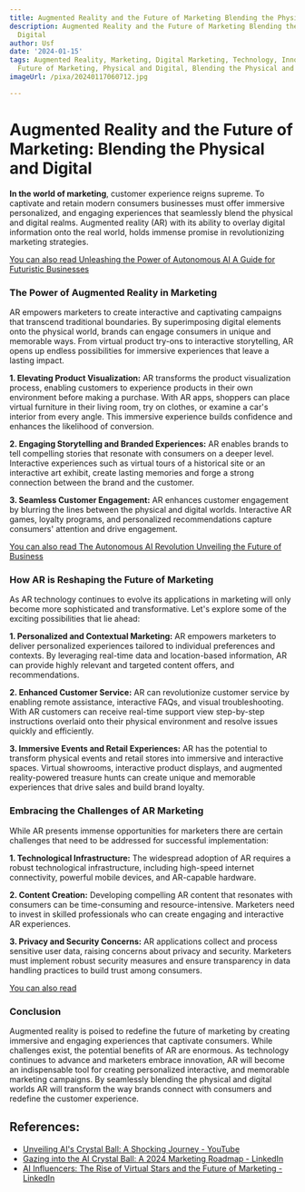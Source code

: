 ```yaml
---
title: Augmented Reality and the Future of Marketing Blending the Physical and Digital
description: Augmented Reality and the Future of Marketing Blending the Physical and
  Digital
author: Usf
date: '2024-01-15'
tags: Augmented Reality, Marketing, Digital Marketing, Technology, Innovation, Trends,
  Future of Marketing, Physical and Digital, Blending the Physical and Digital, AR
imageUrl: /pixa/20240117060712.jpg

---
```

#  Augmented Reality and the Future of Marketing: Blending the  Physical and Digital

**In the world of marketing**, customer experience reigns supreme. To captivate and retain modern consumers businesses must offer immersive personalized, and engaging experiences that seamlessly blend the physical and digital realms. Augmented reality (AR)  with its ability  to overlay digital information onto  the real world, holds immense promise  in revolutionizing marketing strategies. 

[You can also read Unleashing the Power of Autonomous  AI A Guide for Futuristic Businesses](Unleashing%20the%20Power%20of%20Autonomous%20AI%20A%20Guide%20for%20Futuristic%20Businesses)


### The Power of Augmented Reality in Marketing

AR empowers marketers to  create interactive and captivating campaigns that transcend traditional boundaries. By superimposing digital elements onto the physical world, brands can engage consumers in unique and memorable ways. From virtual product try-ons to interactive storytelling, AR opens up endless possibilities for  immersive experiences that leave a lasting impact.

**1. Elevating Product Visualization:** AR transforms the product visualization  process, enabling customers to experience products in their own environment before making a purchase. With AR apps, shoppers can place virtual  furniture in their living room, try on clothes, or examine a car's interior from every angle. This  immersive experience builds confidence and enhances the likelihood of conversion.

**2. Engaging Storytelling  and Branded Experiences:** AR  enables brands to tell compelling  stories that resonate with  consumers on a deeper level. Interactive experiences such  as virtual tours of a historical site or an interactive  art exhibit, create lasting memories and forge a strong connection between the brand and  the  customer.

**3. Seamless Customer Engagement:** AR enhances customer engagement by blurring the lines between the physical and digital worlds. Interactive AR games, loyalty programs, and personalized recommendations capture consumers' attention and drive engagement.

[You can also  read The Autonomous AI Revolution Unveiling the  Future of  Business](The%20Autonomous%20AI%20Revolution%20Unveiling%20the%20Future%20of%20Business)


### How AR is Reshaping the Future of Marketing

As AR technology continues to evolve its applications in marketing will only become more sophisticated and transformative.  Let's  explore some of the exciting  possibilities that lie ahead:

**1. Personalized and Contextual Marketing:** AR  empowers marketers to deliver personalized  experiences tailored to individual preferences and contexts. By leveraging real-time data and location-based information, AR can  provide highly relevant  and targeted content offers, and recommendations.

**2. Enhanced Customer Service:**  AR can  revolutionize customer service by enabling remote assistance, interactive FAQs, and visual troubleshooting. With AR  customers can receive real-time support view step-by-step instructions overlaid  onto their physical environment and  resolve issues quickly and efficiently.

**3. Immersive Events and Retail Experiences:** AR has the  potential to transform physical events and retail stores into immersive and interactive spaces. Virtual showrooms, interactive product displays, and augmented reality-powered treasure hunts  can create unique and memorable experiences that drive sales and build brand  loyalty.

### Embracing the Challenges of  AR Marketing

While AR presents immense opportunities for marketers there  are certain challenges  that need to be addressed for successful implementation:

**1. Technological Infrastructure:** The widespread adoption of  AR requires a robust technological infrastructure, including  high-speed  internet connectivity, powerful mobile devices, and AR-capable hardware.

**2.  Content Creation:** Developing compelling AR content that resonates  with consumers can be time-consuming and resource-intensive.  Marketers need to invest in skilled professionals who can create engaging and interactive AR  experiences.

**3. Privacy and Security Concerns:** AR applications collect and process sensitive user data, raising concerns about privacy and security. Marketers must implement  robust security measures and ensure transparency in data handling practices to build  trust among consumers.

[You can  also read ]()


### Conclusion

Augmented  reality is  poised to redefine the future of marketing by creating  immersive and engaging experiences  that captivate consumers. While challenges exist, the potential benefits of AR are  enormous. As technology continues  to advance and  marketers embrace innovation, AR will become an indispensable tool for creating personalized interactive, and memorable marketing  campaigns. By seamlessly blending the physical and digital worlds AR will  transform the way brands connect with consumers and redefine  the  customer experience.

## References:
- [Unveiling AI's Crystal Ball: A Shocking Journey - YouTube](https://youtube.com/watch?v=dShKgMMpjd8)
- [Gazing into the AI Crystal Ball: A 2024 Marketing Roadmap - LinkedIn](https://www.linkedin.com/pulse/gazing-ai-crystal-ball-2024-marketing-roadmap-brittney-dorr-bc31c?trk=article-ssr-frontend-pulse_more-articles_related-content-card)
- [AI Influencers: The Rise of Virtual Stars and the Future of Marketing - LinkedIn](https://www.linkedin.com/pulse/ai-influencers-rise-virtual-stars-future-marketing-okami-solutions-gffpc?trk=public_post_main-feed-card_feed-article-content)
